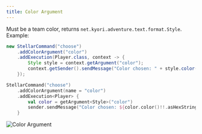 ```yaml
---
title: Color Argument
---
```


Must be a team color, returns `net.kyori.adventure.text.format.Style`. Example:

```java tab="Java"
new StellarCommand("choose")
    .addColorArgument("color")
    .addExecution(Player.class, context -> {
        Style style = context.getArgument("color");
        context.getSender().sendMessage("Color chosen: " + style.color());
    });
```
```kotlin tab="Kotlin"
StellarCommand("choose")
    .addColorArgument(name = "color")
    .addExecution<Player> {
        val color = getArgument<Style>("color")
        sender.sendMessage("Color chosen: ${color.color()!!.asHexString()}")
    }
```

![Color Argument](https://cdn.undefinedcreations.com/stellar/gifs/text/color.gif)